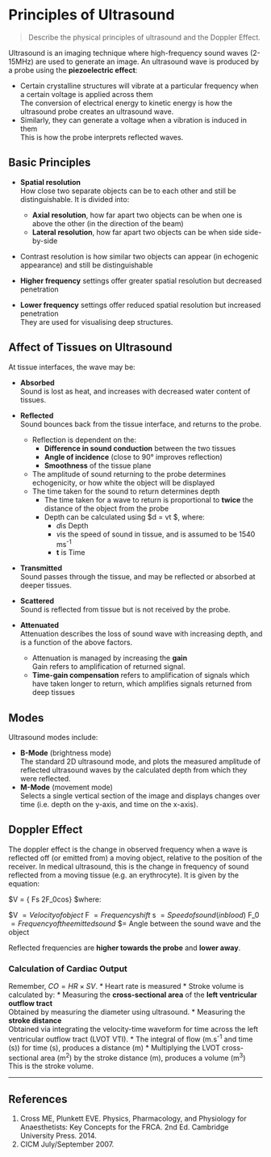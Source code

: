 # Principles of Ultrasound

> Describe the physical principles of ultrasound and the Doppler Effect.

Ultrasound is an imaging technique where high-frequency sound waves (2-15MHz) are used to generate an image. An ultrasound wave is produced by a probe using the **piezoelectric effect**:

* Certain crystalline structures will vibrate at a particular frequency when a certain voltage is applied across them\
The conversion of electrical energy to kinetic energy is how the ultrasound probe creates an ultrasound wave.
* Similarly, they can generate a voltage when a vibration is induced in them\
This is how the probe interprets reflected waves.


## Basic Principles

* **Spatial resolution**\
How close two separate objects can be to each other and still be distinguishable. It is divided into:
    * **Axial resolution**, how far apart two objects can be when one is above the other (in the direction of the beam)
    * **Lateral resolution**, how far apart two objects can be when side side-by-side
* Contrast resolution is how similar two objects can appear (in echogenic appearance) and still be distinguishable

* **Higher frequency** settings offer greater spatial resolution but decreased penetration
* **Lower frequency** settings offer reduced spatial resolution but increased penetration\
They are used for visualising deep structures.

## Affect of Tissues on Ultrasound

At tissue interfaces, the wave may be:

* **Absorbed**\
Sound is lost as heat, and increases with decreased water content of tissues.
* **Reflected**\
Sound bounces back from the tissue interface, and returns to the probe.
    * Reflection is dependent on the:
        * **Difference in sound conduction** between the two tissues
        * **Angle of incidence** (close to 90° improves reflection)
        * **Smoothness** of the tissue plane
    * The amplitude of sound returning to the probe determines echogenicity, or how white the object will be displayed
    * The time taken for the sound to return determines depth
        * The time taken for a wave to return is proportional to **twice** the distance of the object from the probe
        * Depth can be calculated using $d = vt $, where:
            * $d$is Depth
            * $v$is the speed of sound in tissue, and is assumed to be 1540 ms^-1^
            * **t** is Time
* **Transmitted**\
Sound passes through the tissue, and may be reflected or absorbed at deeper tissues.
* **Scattered**\
Sound is reflected from tissue but is not received by the probe.


* **Attenuated**\
Attenuation describes the loss of sound wave with increasing depth, and is a function of the above factors.
    * Attenuation is managed by increasing the **gain**\
    Gain refers to amplification of returned signal.
    * **Time-gain compensation** refers to amplification of signals which have taken longer to return, which amplifies signals returned from deep tissues

## Modes

Ultrasound modes include:

* **B-Mode** (brightness mode)\
The standard 2D ultrasound mode, and plots the measured amplitude of reflected ultrasound waves by the calculated depth from which they were reflected. 
* **M-Mode** (movement mode)\
Selects a single vertical section of the image and displays changes over time (i.e. depth on the y-axis, and time on the x-axis).


## Doppler Effect

The doppler effect is the change in observed frequency when a wave is reflected off (or emitted from) a moving object, relative to the position of the receiver. In medical ultrasound, this is the change in frequency of sound reflected from a moving tissue (e.g. an erythrocyte). It is given by the equation:

$V = { \Delta Fs \over 2F_0cos\theta} $where: 

$V $= Velocity of object\
$F $= Frequency shift\
$s $= Speed of sound (in blood)\
$F_0 $= Frequency of the emitted sound\
$\theta $= Angle between the sound wave and the object

Reflected frequencies are **higher towards the probe** and **lower away**.

### Calculation of Cardiac Output{#co}

Remember, $CO = HR \times SV$.
* Heart rate is measured
* Stroke volume is calculated by:
    * Measuring the **cross-sectional area** of the **left ventricular outflow tract**\
    Obtained by measuring the diameter using ultrasound.
    * Measuring the **stroke distance**\
    Obtained via integrating the velocity-time waveform for time across the left ventricular outflow tract (LVOT VTI).
        * The integral of flow (m.s^-1^ and time (s)) for time (s), produces a distance (m)
    * Multiplying the LVOT cross-sectional area (m^2^) by the stroke distance (m), produces a volume (m^3^)\
    This is the stroke volume.

---
## References

1. Cross ME, Plunkett EVE. Physics, Pharmacology, and Physiology for Anaesthetists: Key Concepts for the FRCA. 2nd Ed. Cambridge University Press. 2014.
2. CICM July/September 2007.
